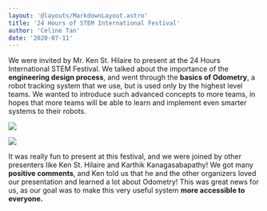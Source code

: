 ```yaml
---
layout: '@layouts/MarkdownLayout.astro'
title: '24 Hours of STEM International Festival'
author: 'Celine Tan'
date: '2020-07-11'
---
```


We were invited by Mr. Ken St. Hilaire to present at the 24 Hours International STEM Festival. We talked about the importance of the **engineering design process**, and went through the **basics of Odometry**, a robot tracking system that we use, but is used only by the highest level teams. We wanted to introduce such advanced concepts to more teams, in hopes that more teams will be able to learn and implement even smarter systems to their robots.

![](https://lh6.googleusercontent.com/F9wH1_L9YDOVacdSAksoEWvHhMxTYxXSgbpPYqKV31U9omT-aOAcEQN6tx52lXNE_-ymXaUNdl2YJNdRORokWbDIkQcuXBquIWIhzlkA_ldGsZL8FNUtV3BTuKP2_RvxoOS1SpWZ=s0)

![](https://lh3.googleusercontent.com/IGs251lXZyCHIwJJ1o06FOlhdeua_VBdZf403cjmZI-00PfrVaqZAjzHvKbMEx7p7lWwuKablW5Iaew-7Tv-bmhwjEOR-pV5AzMkBmQvekLh0vawzpptwIaEiSrtZGDXpdAvlKqN=s0)

It was really fun to present at this festival, and we were joined by other presenters like Ken St. Hilaire and Karthik Kanagasabapathy! We got many **positive comments**, and Ken told us that he and the other organizers loved our presentation and learned a lot about Odometry! This was great news for us, as our goal was to make this very useful system **more accessible to everyone.**
